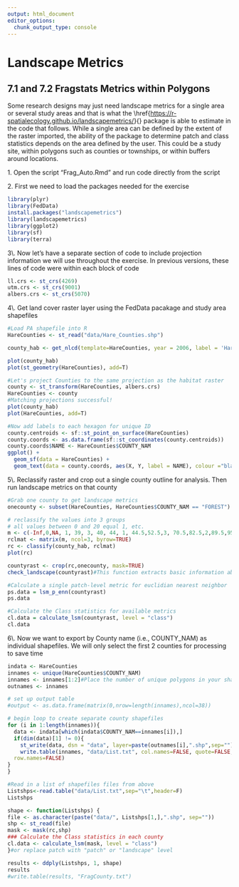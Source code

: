 ```yaml
---
output: html_document
editor_options: 
  chunk_output_type: console
---
```


# Landscape Metrics

## 7.1 and 7.2 Fragstats Metrics within Polygons

Some research designs may just need landscape metrics for a single area or several study areas and that is what the \\href{<https://r-spatialecology.github.io/landscapemetrics/>}{\emph{landscapemetrics}} package is able to estimate in the code that follows. While a single area can be defined by the extent of the raster imported, the ability of the \emph{landscapemetrics} package to determine patch and class statistics depends on the area defined by the user. This could be a study site, within polygons such as counties or townships, or within buffers around locations.

1\. Open the script "Frag_Auto.Rmd" and run code directly from the script

2\. First we need to load the packages needed for the exercise

```r
library(plyr)
library(FedData)
install.packages("landscapemetrics")
library(landscapemetrics)
library(ggplot2)
library(sf)
library(terra)
```

3\\. Now let's have a separate section of code to include projection information we will use throughout the exercise. In previous versions, these lines of code were within each block of code

```r
ll.crs <- st_crs(4269)
utm.crs <- st_crs(9001)
albers.crs <- st_crs(5070)
```

4\\. Get land cover raster layer using the FedData pacakage and study area shapefiles

```r
#Load PA shapefile into R
HareCounties <- st_read("data/Hare_Counties.shp")

county_hab <- get_nlcd(template=HareCounties, year = 2006, label = 'HareCounties',dataset = "landcover", force.redo = T)

plot(county_hab)
plot(st_geometry(HareCounties), add=T)

#Let's project Counties to the same projection as the habitat raster
county <- st_transform(HareCounties, albers.crs)
HareCounties <- county
#Matching projections successful!
plot(county_hab)
plot(HareCounties, add=T)

#Now add labels to each hexagon for unique ID
county.centroids <- sf::st_point_on_surface(HareCounties)
county.coords <- as.data.frame(sf::st_coordinates(county.centroids))
county.coords$NAME <- HareCounties$COUNTY_NAM
ggplot() +
  geom_sf(data = HareCounties) +
  geom_text(data = county.coords, aes(X, Y, label = NAME), colour ="black")
```

5\\. Reclassify raster and crop out a single county outline for analysis. Then run landscape metrics on that county

```r
#Grab one county to get landscape metrics
onecounty <- subset(HareCounties, HareCounties$COUNTY_NAM == "FOREST")

# reclassify the values into 3 groups
# all values between 0 and 20 equal 1, etc.
m <- c(-Inf,0,NA, 1, 39, 3, 40, 44, 1, 44.5,52.5,3, 70.5,82.5,2,89.5,95.5,3,95.5, Inf,NA)
rclmat <- matrix(m, ncol=3, byrow=TRUE)
rc <- classify(county_hab, rclmat)
plot(rc)

countyrast <- crop(rc,onecounty, mask=TRUE)
check_landscape(countyrast)#This function extracts basic information about the input landscape. It includes a type of coordinate reference system (crs)- either "geographic", "projected", or NA, units of the coordinate reference system, a class of the input landscape’s values and the number of classes found in the landscape.

#Calculate a single patch-level metric for euclidian nearest neighbor
ps.data = lsm_p_enn(countyrast)
ps.data

#Calculate the Class statistics for available metrics
cl.data = calculate_lsm(countyrast, level = "class")
cl.data
```

6\\. Now we want to export by County name (i.e., COUNTY_NAM) as individual shapefiles. We will only select the first 2 counties for processing to save time

```r
indata <- HareCounties
innames <- unique(HareCounties$COUNTY_NAM)
innames <- innames[1:2]#Place the number of unique polygons in your shapefile here
outnames <- innames

# set up output table
#output <- as.data.frame(matrix(0,nrow=length(innames),ncol=38))

# begin loop to create separate county shapefiles 
for (i in 1:length(innames)){
  data <- indata[which(indata$COUNTY_NAM==innames[i]),]
  if(dim(data)[1] != 0){
    st_write(data, dsn = "data", layer=paste(outnames[i],".shp",sep=""), driver = "ESRI Shapefile")
    write.table(innames, "data/List.txt", col.names=FALSE, quote=FALSE, 
  row.names=FALSE)
}
}

#Read in a list of shapefiles files from above
Listshps<-read.table("data/List.txt",sep="\t",header=F)
Listshps

shape <- function(Listshps) {
file <- as.character(paste("data/", Listshps[1,],".shp", sep=""))
shp <- st_read(file)
mask <- mask(rc,shp)
### Calculate the Class statistics in each county
cl.data <- calculate_lsm(mask, level = "class")
}#or replace patch with "patch" or "landscape" level

results <- ddply(Listshps, 1, shape)
results
#write.table(results, "FragCounty.txt")
```
